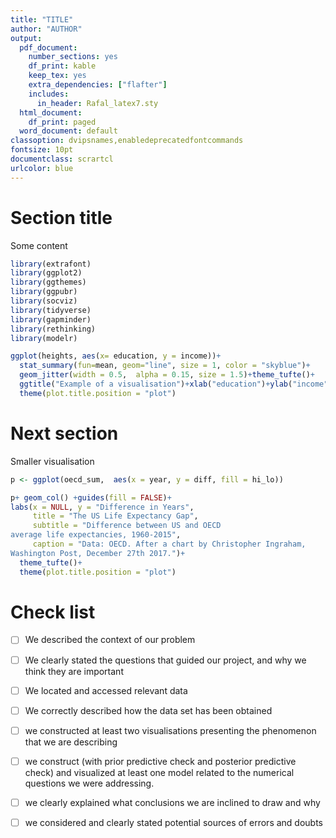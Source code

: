 ```yaml
---
title: "TITLE"
author: "AUTHOR"
output:
  pdf_document:
    number_sections: yes
    df_print: kable
    keep_tex: yes
    extra_dependencies: ["flafter"]
    includes:
      in_header: Rafal_latex7.sty
  html_document:
    df_print: paged
  word_document: default
classoption: dvipsnames,enabledeprecatedfontcommands
fontsize: 10pt
documentclass: scrartcl
urlcolor: blue
---
```



# Section title


Some content

\vspace{1mm}
\footnotesize
```r
library(extrafont)
library(ggplot2)
library(ggthemes)
library(ggpubr)
library(socviz)
library(tidyverse)
library(gapminder)
library(rethinking)
library(modelr)
```
\normalsize


\vspace{1mm}
\footnotesize
```r
ggplot(heights, aes(x= education, y = income))+
  stat_summary(fun=mean, geom="line", size = 1, color = "skyblue")+
  geom_jitter(width = 0.5,  alpha = 0.15, size = 1.5)+theme_tufte()+
  ggtitle("Example of a visualisation")+xlab("education")+ylab("income")+
  theme(plot.title.position = "plot")
```
\normalsize



# Next section

Smaller visualisation


\vspace{1mm}
\footnotesize
```r
p <- ggplot(oecd_sum,  aes(x = year, y = diff, fill = hi_lo))

p+ geom_col() +guides(fill = FALSE)+
labs(x = NULL, y = "Difference in Years",
     title = "The US Life Expectancy Gap",
     subtitle = "Difference between US and OECD
average life expectancies, 1960-2015",
     caption = "Data: OECD. After a chart by Christopher Ingraham,
Washington Post, December 27th 2017.")+
  theme_tufte()+
  theme(plot.title.position = "plot")
```
\normalsize





\newpage

# Check list {-}

- [ ] We described the context of our problem


- [ ] We clearly stated the questions that guided our project, and why we think they are important

- [ ] We located and accessed relevant data

- [ ] We correctly described how the data set has been obtained


- [ ] we constructed at least two visualisations presenting the phenomenon that we are describing

- [ ] we construct (with  prior predictive check and posterior predictive check) and visualized at least one model related to the numerical questions we were addressing.

- [ ] we clearly explained what conclusions we are inclined to draw and why 

- [ ] we considered and clearly stated potential sources of errors and doubts






